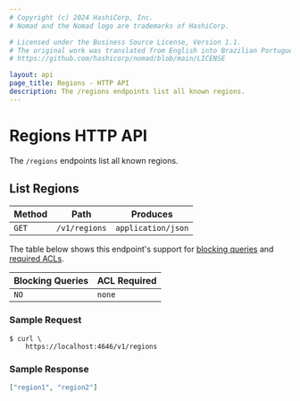 ```yaml
---
# Copyright (c) 2024 HashiCorp, Inc.
# Nomad and the Nomad logo are trademarks of HashiCorp.

# Licensed under the Business Source License, Version 1.1.
# The original work was translated from English into Brazilian Portuguese.
# https://github.com/hashicorp/nomad/blob/main/LICENSE

layout: api
page_title: Regions - HTTP API
description: The /regions endpoints list all known regions.
---
```


# Regions HTTP API

The `/regions` endpoints list all known regions.

## List Regions

| Method | Path          | Produces           |
| ------ | ------------- | ------------------ |
| `GET`  | `/v1/regions` | `application/json` |

The table below shows this endpoint's support for
[blocking queries](/nomad/api-docs#blocking-queries) and
[required ACLs](/nomad/api-docs#acls).

| Blocking Queries | ACL Required |
| ---------------- | ------------ |
| `NO`             | `none`       |

### Sample Request

```shell-session
$ curl \
    https://localhost:4646/v1/regions
```

### Sample Response

```json
["region1", "region2"]
```
